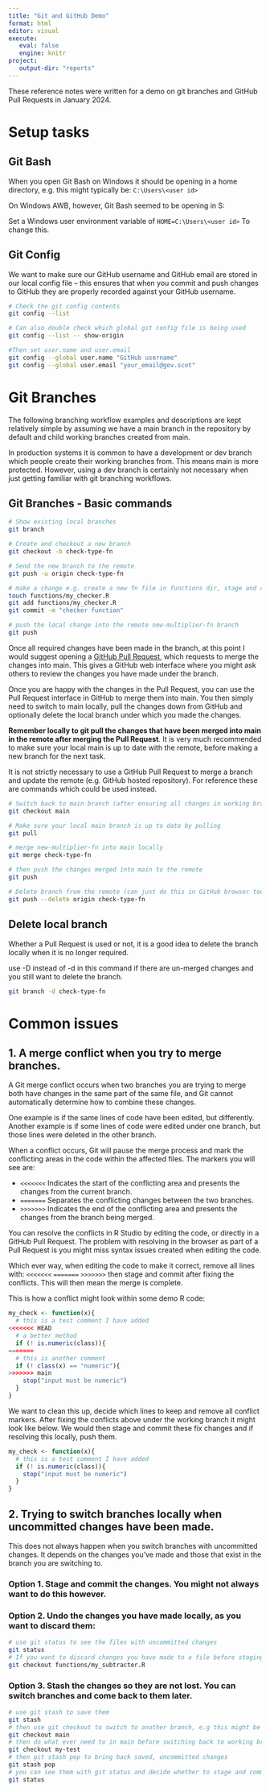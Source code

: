 ```yaml
---
title: "Git and GitHub Demo"
format: html
editor: visual
execute: 
   eval: false
   engine: knitr
project:
   output-dir: "reports"
---
```

These reference notes were written for a demo on git branches and GitHub Pull Requests in January 2024.

# Setup tasks

## Git Bash

When you open Git Bash on Windows it should be opening in a home directory, e.g. this might typically be: `C:\Users\<user id>`

On Windows AWB, however, Git Bash seemed to be opening in S:

Set a Windows user environment variable of `HOME=C:\Users\<user id>` To change this.

## Git Config

We want to make sure our GitHub username and GitHub email are stored in our local config file -- this ensures that when you commit and push changes to GitHub they are properly recorded against your GitHub username.

```bash
# Check the git config contents
git config --list

# Can also double check which global git config file is being used
git config --list -- show-origin

#Then set user.name and user.email 
git config --global user.name "GitHub username"
git config --global user.email "your_email@gov.scot"
```

# Git Branches

The following branching workflow examples and descriptions are kept relatively simple by assuming we have a main branch in the repository by default and child working branches created from main.

In production systems it is common to have a development or dev branch which people create their working branches from. This means main is more protected. However, using a dev branch is certainly not necessary when just getting familiar with git branching workflows.

## Git Branches - Basic commands

```bash
# Show existing local branches
git branch

# Create and checkout a new branch
git checkout -b check-type-fn

# Send the new branch to the remote
git push -u origin check-type-fn

# make a change e.g. create a new fn file in functions dir, stage and commit
touch functions/my_checker.R
git add functions/my_checker.R
git commit -m "checker function"

# push the local change into the remote new-multiplier-fn branch
git push
```

Once all required changes have been made in the branch, at this point I would suggest opening a [GitHub Pull Request](https://docs.github.com/en/pull-requests/collaborating-with-pull-requests/proposing-changes-to-your-work-with-pull-requests/about-pull-requests), which requests to merge the changes into main. This gives a GitHub web interface where you might ask others to review the changes you have made under the branch.

Once you are happy with the changes in the Pull Request, you can use the Pull Request interface in GitHub to merge them into main. You then simply need to switch to main locally, pull the changes down from GitHub and optionally delete the local branch under which you made the changes.

**Remember locally to git pull the changes that have been merged into main in the remote after merging the Pull Request**. It is very much recommended to make sure your local main is up to date with the remote, before making a new branch for the next task.

It is not strictly necessary to use a GitHub Pull Request to merge a branch and update the remote (e.g. GitHub hosted repository). For reference these are commands which could be used instead.

```bash
# Switch back to main branch (after ensuring all changes in working branch have been committed)
git checkout main

# Make sure your local main branch is up to date by pulling
git pull

# merge new-multiplier-fn into main locally
git merge check-type-fn

# then push the changes merged into main to the remote
git push

# Delete branch from the remote (can just do this in GitHub browser too)
git push --delete origin check-type-fn
```

## Delete local branch

Whether a Pull Request is used or not, it is a good idea to delete the branch locally when it is no longer required.

use -D instead of -d in this command if there are un-merged changes and you still want to delete the branch.

```bash
git branch -d check-type-fn

```

# Common issues

## 1. A merge conflict when you try to merge branches.

A Git merge conflict occurs when two branches you are trying to merge both have changes in the same part of the same file, and Git cannot automatically determine how to combine these changes.

One example is if the same lines of code have been edited, but differently. Another example is if some lines of code were edited under one branch, but those lines were deleted in the other branch.

When a conflict occurs, Git will pause the merge process and mark the conflicting areas in the code within the affected files. The markers you will see are:

-   `<<<<<<<` Indicates the start of the conflicting area and presents the changes from the current branch.\
-   `=======` Separates the conflicting changes between the two branches.
-   `>>>>>>>` Indicates the end of the conflicting area and presents the changes from the branch being merged.

You can resolve the conflicts in R Studio by editing the code, or directly in a GitHub Pull Request. The problem with resolving in the browser as part of a Pull Request is you might miss syntax issues created when editing the code.

Which ever way, when editing the code to make it correct, remove all lines with: `<<<<<<<` `=======` `>>>>>>>` then stage and commit after fixing the conflicts. This will then mean the merge is complete.

This is how a conflict might look within some demo R code:
```r
my_check <- function(x){
  # this is a test comment I have added
<<<<<<< HEAD
  # a better method
  if (! is.numeric(class)){
=======
  # this is another comment
  if (! class(x) == "numeric"){
>>>>>>> main
    stop("input must be numeric")
  }
}
```
We want to clean this up, decide which lines to keep and remove all conflict markers. After fixing the conflicts above under the working branch it might look like below. We would then stage and commit these fix changes and if resolving this locally, push them.
```r
my_check <- function(x){
  # this is a test comment I have added
  if (! is.numeric(class)){
    stop("input must be numeric")
  }
}
```
## 2. Trying to switch branches locally when uncommitted changes have been made.

This does not always happen when you switch branches with uncommitted changes. It depends on the changes you've made and those that exist in the branch you are switching to.

### Option 1. Stage and commit the changes. You might not always want to do this however.

### Option 2. Undo the changes you have made locally, as you want to discard them:

```bash
# use git status to see the files with uncommitted changes
git status
# If you want to discard changes you have made to a file before staging and committing them use git checkout filename for example:
git checkout functions/my_subtracter.R
```

### Option 3. Stash the changes so they are not lost. You can switch branches and come back to them later.

```bash
# use git stash to save them
git stash 
# then use git checkout to switch to another branch, e.g this might be main branch 
git checkout main 
# then do what ever need to in main before switching back to working branch 
git checkout my-test 
# then git stash pop to bring back saved, uncommitted changes
git stash pop
# you can see them with git status and decide whether to stage and commit, keep working on them etc
git status
```

